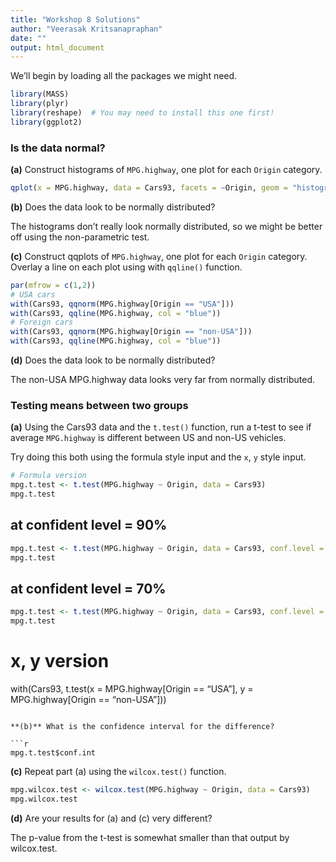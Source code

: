 ```yaml
---
title: "Workshop 8 Solutions"
author: "Veerasak Kritsanapraphan"
date: ""
output: html_document
---
```


We'll begin by loading all the packages we might need.
```r
library(MASS)
library(plyr)
library(reshape)  # You may need to install this one first!
library(ggplot2)
```

### Is the data normal?

**(a)** Construct histograms of `MPG.highway`, one plot for each `Origin` category.

```r
qplot(x = MPG.highway, data = Cars93, facets = ~Origin, geom = "histogram", fill = Origin, binwidth = 2)
```

**(b)** Does the data look to be normally distributed?

The histograms don't really look normally distributed, so we might be better off using the non-parametric test.

**(c)** Construct qqplots of `MPG.highway`, one plot for each `Origin` category.  Overlay a line on each plot using with `qqline()` function.

```r
par(mfrow = c(1,2))
# USA cars
with(Cars93, qqnorm(MPG.highway[Origin == "USA"]))
with(Cars93, qqline(MPG.highway, col = "blue"))
# Foreign cars
with(Cars93, qqnorm(MPG.highway[Origin == "non-USA"]))
with(Cars93, qqline(MPG.highway, col = "blue"))
```

**(d)** Does the data look to be normally distributed?

The non-USA MPG.highway data looks very far from normally distributed.


### Testing means between two groups

**(a)** Using the Cars93 data and the `t.test()` function, run a t-test to see if average `MPG.highway` is different between US and non-US vehicles.

Try doing this both using the formula style input and the `x`, `y` style input.

```r
# Formula version
mpg.t.test <- t.test(MPG.highway ~ Origin, data = Cars93)
mpg.t.test
```
## at confident level = 90%
```r
mpg.t.test <- t.test(MPG.highway ~ Origin, data = Cars93, conf.level = 0.90)
mpg.t.test
```

## at confident level = 70%
```r
mpg.t.test <- t.test(MPG.highway ~ Origin, data = Cars93, conf.level = 0.70)
mpg.t.test
```

# x, y version
with(Cars93, t.test(x = MPG.highway[Origin == "USA"], y = MPG.highway[Origin == "non-USA"]))
```

**(b)** What is the confidence interval for the difference?

```r
mpg.t.test$conf.int
```

**(c)** Repeat part (a) using the `wilcox.test()` function.

```r
mpg.wilcox.test <- wilcox.test(MPG.highway ~ Origin, data = Cars93)
mpg.wilcox.test
```

**(d)** Are your results for (a) and (c) very different?

The p-value from the t-test is somewhat smaller than that output by wilcox.test. 

